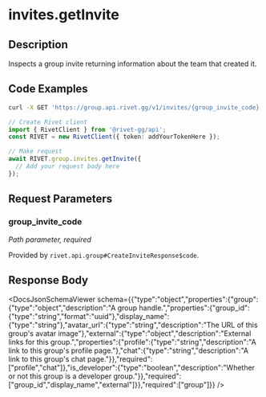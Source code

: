 

# invites.getInvite

## Description

Inspects a group invite returning information about the team that created it.


## Code Examples

<CodeGroup title='Request' tag='GET' label='https://group.api.rivet.gg/v1/invites/{group_invite_code}'>

```bash {{ title: 'cURL' }}
curl -X GET 'https://group.api.rivet.gg/v1/invites/{group_invite_code}'
```

```ts
// Create Rivet client
import { RivetClient } from '@rivet-gg/api';
const RIVET = new RivetClient({ token: addYourTokenHere });

// Make request
await RIVET.group.invites.getInvite({
  // Add your request body here
});
```

</CodeGroup>


## Request Parameters


### group_invite_code

_Path parameter, required_


Provided by `rivet.api.group#CreateInviteResponse$code`.


## Response Body

<DocsJsonSchemaViewer schema={{"type":"object","properties":{"group":{"type":"object","description":"A group handle.","properties":{"group_id":{"type":"string","format":"uuid"},"display_name":{"type":"string"},"avatar_url":{"type":"string","description":"The URL of this group's avatar image"},"external":{"type":"object","description":"External links for this group.","properties":{"profile":{"type":"string","description":"A link to this group's profile page."},"chat":{"type":"string","description":"A link to this group's chat page."}},"required":["profile","chat"]},"is_developer":{"type":"boolean","description":"Whether or not this group is a developer group."}},"required":["group_id","display_name","external"]}},"required":["group"]}} />

